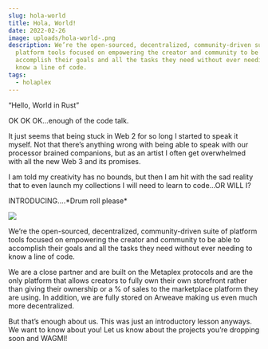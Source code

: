 ```yaml
---
slug: hola-world
title: Hola, World!
date: 2022-02-26
image: uploads/hola-world-.png
description: We’re the open-sourced, decentralized, community-driven suite of
  platform tools focused on empowering the creator and community to be able to
  accomplish their goals and all the tasks they need without ever needing to
  know a line of code.
tags:
  - holaplex
---
```

“Hello, World in Rust”

OK OK OK...enough of the code talk.

It just seems that being stuck in Web 2 for so long I started to speak it myself. Not that there’s anything wrong with being able to speak with our processor brained companions, but as an artist I often get overwhelmed with all the new Web 3 and its promises.

I am told my creativity has no bounds, but then I am hit with the sad reality that to even launch my collections I will need to learn to code…OR WILL I?

INTRODUCING….\*Drum roll please\*



![](https://miro.medium.com/max/1400/1*FTXVCsRxUI211VjvLCUwTg.jpeg)

We’re the open-sourced, decentralized, community-driven suite of platform tools focused on empowering the creator and community to be able to accomplish their goals and all the tasks they need without ever needing to know a line of code.

We are a close partner and are built on the Metaplex protocols and are the only platform that allows creators to fully own their own storefront rather than giving their ownership or a % of sales to the marketplace platform they are using. In addition, we are fully stored on Arweave making us even much more decentralized.

But that’s enough about us. This was just an introductory lesson anyways. We want to know about you! Let us know about the projects you’re dropping soon and WAGMI!